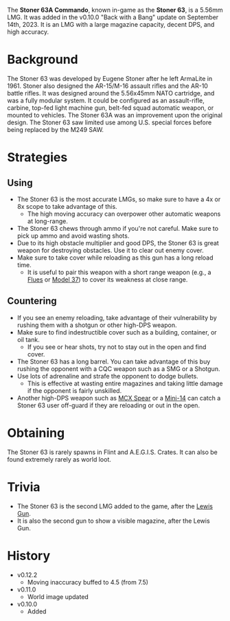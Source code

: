 The **Stoner 63A Commando**, known in-game as the **Stoner 63**, is a 5.56mm LMG. It was added in the v0.10.0 "Back with a Bang" update on September 14th, 2023. It is an LMG with a large magazine capacity, decent DPS, and high accuracy.

# Background
The Stoner 63 was developed by Eugene Stoner after he left ArmaLite in 1961. Stoner also designed the AR-15/M-16 assault rifles and the AR-10 battle rifles. It was designed around the 5.56x45mm NATO cartridge, and was a fully modular system. It could be configured as an assault-rifle, carbine, top-fed light machine gun, belt-fed squad automatic weapon, or mounted to vehicles. The Stoner 63A was an improvement upon the original design. The Stoner 63 saw limited use among U.S. special forces before being replaced by the M249 SAW.

# Strategies
## Using
- The Stoner 63 is the most accurate LMGs, so make sure to have a 4x or 8x scope to take advantage of this.
  - The high moving accuracy can overpower other automatic weapons at long-range.
- The Stoner 63 chews through ammo if you're not careful. Make sure to pick up ammo and avoid wasting shots.
- Due to its high obstacle multiplier and good DPS, the Stoner 63 is great weapon for destroying obstacles. Use it to clear out enemy cover.
- Make sure to take cover while reloading as this gun has a long reload time.
  - It is useful to pair this weapon with a short range weapon (e.g., a [Flues](/weapons/guns/flues) or [Model 37](/weapons/guns/model_37)) to cover its weakness at close range.

## Countering
- If you see an enemy reloading, take advantage of their vulnerability by rushing them with a shotgun or other high-DPS weapon.
- Make sure to find indestructible cover such as a building, container, or oil tank.
  - If you see or hear shots, try not to stay out in the open and find cover.
- The Stoner 63 has a long barrel. You can take advantage of this buy rushing the opponent with a CQC weapon such as a SMG or a Shotgun.
- Use lots of adrenaline and strafe the opponent to dodge bullets.
  - This is effective at wasting entire magazines and taking little damage if the opponent is fairly unskilled.
- Another high-DPS weapon such as [MCX Spear](/weapons/guns/mcx_spear) or a [Mini-14](/weapons/guns/mini14) can catch a Stoner 63 user off-guard if they are reloading or out in the open.

# Obtaining
The Stoner 63 is rarely spawns in Flint and A.E.G.I.S. Crates. It can also be found extremely rarely as world loot.

# Trivia
- The Stoner 63 is the second LMG added to the game, after the [Lewis Gun](/weapons/guns/lewis_gun).
- It is also the second gun to show a visible magazine, after the Lewis Gun.

# History
- v0.12.2
  - Moving inaccuracy buffed to 4.5 (from 7.5)
- v0.11.0
  - World image updated
- v0.10.0
  - Added
